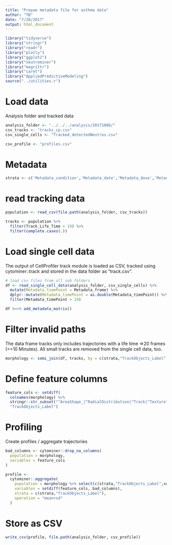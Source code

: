 ```yaml
---
title: "Prepae metadata file for asthma data"
author: "TB"
date: "7/28/2017"
output: html_document
---
```

```r
library("tidyverse")
library("stringr")
library("readr")
library("plotly")
library("ggplot2")
library("neutrominer")
library("magrittr")
library("caret")
library("AppliedPredictiveModeling")
source("../utilities.r")
```

# Load data
Analysis folder and tracked data 
```r
analysis_folder <- "../../../analysis/20171006/"
csv_tracks <- "tracks_cp.csv"
csv_single_cells <- "Tracked_detectedNeutros.csv"

csv_profile <- "profiles.csv"
```

# Metadata 
```r
strata <- c('Metadata_condition','Metadata_date','Metadata_dose','Metadata_id','Metadata_matrix')
```

# read tracking data 
```r
population <- read_csv(file.path(analysis_folder, csv_tracks))

tracks <- population %>%  
  filter(Track_Life_Time > 19) %>% 
  filter(complete.cases(.))
```

# Load single cell data 
The output of CellProfiler track module is loaded as CSV, tracked using cytominer::track and 
stored in the data folder as "track.csv". 
```r
# load csv files from all sub folders 
df <- read_single_cell_data(analysis_folder, csv_single_cells) %>%
  mutate(Metadata_timePoint = Metadata_frame) %>%
  dplyr::mutate(Metadata_timePoint = as.double(Metadata_timePoint)) %>%
  filter(Metadata_timePoint > 19)

df %<>% add_metadata_matrix()

```

# Filter invalid paths 
The data frame tracks only includes trajectories with a life time =>20 frames
(>=10 Minutes). All small tracks are removed from the single cell data, too.
```r
morphology <- semi_join(df, tracks, by = c(strata,"TrackObjects_Label"))
```

# Define feature columns
```r
feature_cols <- setdiff(
  colnames(morphology) %>%
  stringr::str_subset("^AreaShape_|^RadialDistribution|^Track|^Texture"),
  "TrackObjects_Label")
```

# Profiling 
Create profiles / aggregate trajectories
```r
bad_columns <- cytominer::drop_na_columns(
  population = morphology,
  variables = feature_cols
)

profile <-
  cytominer::aggregate(
    population = morphology %>% select(c(strata,"TrackObjects_Label",setdiff(feature_cols, bad_columns))),
    variables = setdiff(feature_cols, bad_columns),
    strata = c(strata,"TrackObjects_Label"),
    operation = "mean+sd"
  ) 
```

# Store as CSV
```r
write_csv(profile, file.path(analysis_folder, csv_profile))
```